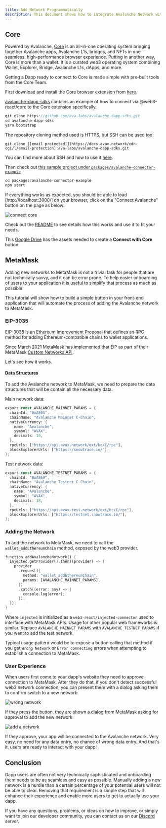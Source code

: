 ```yaml
---
title: Add Network Programmatically
description: This document shows how to integrate Avalanche Network with your dApp, either using Core or MetaMask.
---
```


## Core

Powered by Avalanche, [Core](https://core.app/en/) is an all-in-one operating system bringing together Avalanche apps, Avalanche L1s, bridges, and NFTs in one seamless, high-performance browser experience. Putting in another way, Core is more than a wallet. It is a curated web3 operating system combining Wallet, Explorer, Bridge, Avalanche L1s, dApps, and more.

Getting a Dapp ready to connect to Core is made simple with pre-built tools from the Core Team.

First download and install the Core browser extension from [here](https://chrome.google.com/webstore/detail/core/agoakfejjabomempkjlepdflaleeobhb).

[avalanche-dapp-sdks](https://github.com/ava-labs/avalanche-dapp-sdks) contains an example of how to connect via @web3-react/core to the Core extension specifically.

```rust
git clone https://github.com/ava-labs/avalanche-dapp-sdks.git
cd avalanche-dapp-sdks
yarn bootstrap
```

<Callout title="Note">
The repository cloning method used is HTTPS, but SSH can be used too:

`git clone [[email protected]](https://docs.avax.network/cdn-cgi/l/email-protection):ava-labs/avalanche-dapp-sdks.git`

You can find more about SSH and how to use it [here](https://docs.github.com/en/authentication/connecting-to-github-with-ssh/about-ssh).   
</Callout>

Then check out [this sample project under `packages/avalanche-connector-example`](https://github.com/ava-labs/avalanche-dapp-sdks/tree/alpha-release/packages/avalanche-connector-example#readme)

```rust
cd packages/avalanche-connector-example
npm start
```

If everything works as expected, you should be able to load \[http://localhost:3000/\] on your browser, click on the "Connect Avalanche" button on the page as below:

![connect core](/images/add-network1.jpeg)

Check out the [README](https://github.com/ava-labs/avalanche-dapp-sdks/tree/alpha-release/packages/avalanche-connector-example#readme) to see details how this works and use it to fit your needs.

This [Google Drive](https://drive.google.com/drive/folders/1pQ98mIs65ET9JBGThzAAlGKv85BuQCAu?usp=sharing) has the assets needed to create a **Connect with Core** button.

## MetaMask

Adding new networks to MetaMask is not a trivial task for people that are not technically savvy, and it can be error prone. To help easier onboarding of users to your application it is useful to simplify that process as much as possible.

This tutorial will show how to build a simple button in your front-end application that will automate the process of adding the Avalanche network to MetaMask.

### EIP-3035

[EIP-3035](https://eips.ethereum.org/EIPS/eip-3085) is an [Ethereum Improvement Proposal](https://eips.ethereum.org/) that defines an RPC method for adding Ethereum-compatible chains to wallet applications.

Since March 2021 MetaMask has implemented that EIP as part of their MetaMask [Custom Networks API](https://consensys.net/blog/metamask/connect-users-to-layer-2-networks-with-the-metamask-custom-networks-api/).

Let's see how it works.

#### Data Structures

To add the Avalanche network to MetaMask, we need to prepare the data structures that will be contain all the necessary data.

Main network data:

```rust
export const AVALANCHE_MAINNET_PARAMS = {
  chainId: "0xA86A",
  chainName: "Avalanche Mainnet C-Chain",
  nativeCurrency: {
    name: "Avalanche",
    symbol: "AVAX",
    decimals: 18,
  },
  rpcUrls: ["https://api.avax.network/ext/bc/C/rpc"],
  blockExplorerUrls: ["https://snowtrace.io/"],
};
```

Test network data:

```rust
export const AVALANCHE_TESTNET_PARAMS = {
  chainId: "0xA869",
  chainName: "Avalanche Testnet C-Chain",
  nativeCurrency: {
    name: "Avalanche",
    symbol: "AVAX",
    decimals: 18,
  },
  rpcUrls: ["https://api.avax-test.network/ext/bc/C/rpc"],
  blockExplorerUrls: ["https://testnet.snowtrace.io/"],
};
```

### Adding the Network

To add the network to MetaMask, we need to call the `wallet_addEthereumChain` method, exposed by the web3 provider.

```rust
function addAvalancheNetwork() {
  injected.getProvider().then((provider) => {
    provider
      .request({
        method: "wallet_addEthereumChain",
        params: [AVALANCHE_MAINNET_PARAMS],
      })
      .catch((error: any) => {
        console.log(error);
      });
  });
}
```

Where `injected` is initialized as a `web3-react/injected-connector` used to interface with MetaMask APIs. Usage for other popular web frameworks is similar. Replace `AVALANCHE_MAINNET_PARAMS` with `AVALANCHE_TESTNET_PARAMS` if you want to add the test network.

Typical usage pattern would be to expose a button calling that method if you get `Wrong Network` or `Error connecting` errors when attempting to establish a connection to MetaMask.

### User Experience

When users first come to your dapp's website they need to approve connection to MetaMask. After they do that, if you don't detect successful web3 network connection, you can present them with a dialog asking them to confirm switch to a new network:

![wrong network](/images/add-network2.png)

If they press the button, they are shown a dialog from MetaMask asking for approval to add the new network:

![add a network](/images/add-network3.png)

If they approve, your app will be connected to the Avalanche network. Very easy, no need for any data entry, no chance of wrong data entry. And that's it, users are ready to interact with your dapp!

## Conclusion

Dapp users are often not very technically sophisticated and onboarding them needs to be as seamless and easy as possible. Manually adding a new network is a hurdle than a certain percentage of your potential users will not be able to clear. Removing that requirement is a simple step that will enhance their experience and enable more users to get to actually use your dapp.

If you have any questions, problems, or ideas on how to improve, or simply want to join our developer community, you can contact us on our [Discord](https://chat.avalabs.org/) server.
